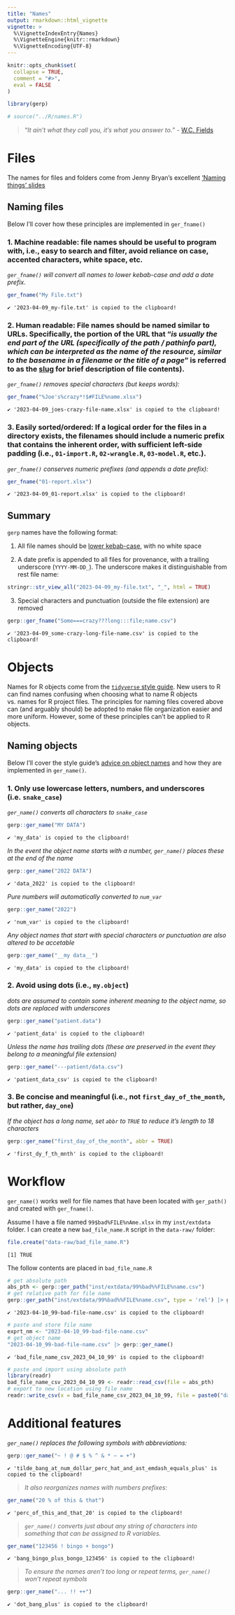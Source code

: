 ```yaml
---
title: "Names"
output: rmarkdown::html_vignette
vignette: >
  %\VignetteIndexEntry{Names}
  %\VignetteEngine{knitr::rmarkdown}
  %\VignetteEncoding{UTF-8}
---
```


```r
knitr::opts_chunk$set(
  collapse = TRUE,
  comment = "#>",
  eval = FALSE
)
```

```r
library(gerp)
```

```r
# source("../R/names.R")
```


> "*It ain't what they call you, it's what you answer to.*" - [W.C. Fields](https://www.goodreads.com/quotes/130631-it-ain-t-what-they-call-you-it-s-what-you-answer) 

# Files 

The  names for files and folders come from Jenny Bryan's excellent ['Naming things' slides](https://www.slideshare.net/milkers/naming-things)
  
## Naming files 

Below I'll cover how these principles are implemented in `ger_fname()`

### 1. **Machine readable**: file names should be useful to program with, i.e., easy to search and filter, avoid reliance on case, accented characters, white space, etc. 
  
*`ger_fname()` will convert all names to lower kebab-case and add a date prefix.*

```r
ger_fname("My File.txt")
```

```
✔ '2023-04-09_my-file.txt' is copied to the clipboard!
```

### 2. **Human readable**: File names should be named similar to URLs. Specifically, the portion of the URL that "*is usually the end part of the URL (specifically of the path / pathinfo part), which can be interpreted as the name of the resource, similar to the basename in a filename or the title of a page*" is referred to as the [slug](https://en.wikipedia.org/w/index.php?title=Clean_URL#Slug) for brief description of file contents).
  
*`ger_fname()` removes special characters (but keeps words):*

```r
ger_fname("%Joe's%crazy*!$#FILE%name.xlsx")
```

```
✔ '2023-04-09_joes-crazy-file-name.xlsx' is copied to the clipboard!
```

### 3. **Easily sorted/ordered**: If a logical order for the files in a directory exists, the filenames should include a numeric prefix that contains the inherent order, with sufficient left-side padding (i.e., `01-import.R`, `02-wrangle.R`, `03-model.R`, etc.).
  
*`ger_fname()` conserves numeric prefixes (and appends a date prefix):*

```r
ger_fname("01-report.xlsx")
```

```
✔ '2023-04-09_01-report.xlsx' is copied to the clipboard!
```

## Summary

`gerp` names have the following format:

  1. All file names should be [lower kebab-case](https://en.wikipedia.org/wiki/Naming_convention_(programming)#Delimiter-separated_words), with no white space 

  2. A date prefix is appended to all files for provenance, with a trailing underscore (`YYYY-MM-DD_`). The underscore makes it distinguishable from rest file name: 
  
```r
stringr::str_view_all("2023-04-09_my-file.txt", "_", html = TRUE)
```

  3. Special characters and punctuation (outside the file extension) are removed

```r
gerp::ger_fname("Some===crazy???long:::file;name.csv")
```

```
✔ '2023-04-09_some-crazy-long-file-name.csv' is copied to the clipboard!
```

# Objects 

Names for R objects come from the [`tidyverse` style guide](https://style.tidyverse.org/syntax.html). New users to R can find names confusing when choosing what to name R objects vs. names for R project files. The principles for naming files covered above can (and arguably should) be adopted to make file organization easier and more uniform. However, some of these principles can't be applied to R objects. 

## Naming objects 

Below I'll cover the style guide's [advice on object names](https://style.tidyverse.org/syntax.html#object-names) and how they are implemented in `ger_name()`.



### 1. Only use lowercase letters, numbers, and underscores (i.e. `snake_case`) 

*`ger_name()` converts all characters to `snake_case`*

```r
gerp::ger_name("MY DATA")
```

```
✔ 'my_data' is copied to the clipboard!
```

*In the event the object name starts with a number, `ger_name()` places these at the end of the name*

```r
gerp::ger_name("2022 DATA")
```

```
✔ 'data_2022' is copied to the clipboard!
```

*Pure numbers will automatically converted to `num_var`*

```r
gerp::ger_name("2022")
```

```
✔ 'num_var' is copied to the clipboard!
```

*Any object names that start with special characters or punctuation are also altered to be accetable*

```r
gerp::ger_name("__my data__")
```

```
✔ 'my_data' is copied to the clipboard!
```


### 2. Avoid using dots (i.e., `my.object`)

*dots are assumed to contain some inherent meaning to the object name, so dots are replaced with underscores*

```r
gerp::ger_name("patient.data")
```

```
✔ 'patient_data' is copied to the clipboard!
```

*Unless the name has trailing dots (these are preserved in the event they belong to a meaningful file extension)*

```r
gerp::ger_name("---patient/data.csv")
```

```
✔ 'patient_data_csv' is copied to the clipboard!
```

### 3. Be concise and meaningful (i.e., not `first_day_of_the_month`, but rather, `day_one`)

*If the object has a long name, set `abbr` to `TRUE` to reduce it's length to 18 characters*

```r
gerp::ger_name("first_day_of_the_month", abbr = TRUE)
```

```
✔ 'first_dy_f_th_mnth' is copied to the clipboard!
```

# Workflow 

`ger_name()` works well for file names that have been located with `ger_path()` and created with `ger_fname()`. 

Assume I have a file named `99$bad%FILE%nAme.xlsx` in my `inst/extdata` folder. I can create a new `bad_file_name.R` script in the `data-raw/` folder: 

```r
file.create("data-raw/bad_file_name.R")
```

```
[1] TRUE
```

The follow contents are placed in `bad_file_name.R`

```r
# get absolute path
abs_pth <- gerp::ger_path("inst/extdata/99%bad%%FILE%name.csv")
# get relative path for file name
gerp::ger_path("inst/extdata/99%bad%%FILE%name.csv", type = 'rel') |> gerp::ger_fname()
```

```
✔ '2023-04-10_99-bad-file-name.csv' is copied to the clipboard!
```

```r
# paste and store file name
exprt_nm <- "2023-04-10_99-bad-file-name.csv"
# get object name 
"2023-04-10_99-bad-file-name.csv" |> gerp::ger_name()
```

```
✔ 'bad_file_name_csv_2023_04_10_99' is copied to the clipboard!
```

```r
# paste and import using absolute path
library(readr)
bad_file_name_csv_2023_04_10_99 <- readr::read_csv(file = abs_pth)
# export to new location using file name
readr::write_csv(x = bad_file_name_csv_2023_04_10_99, file = paste0("data-raw/", exprt_nm))
```


# Additional features 

*`ger_name()` replaces the following symbols with abbreviations:*

```r
gerp::ger_name("~ ! @ # $ % ^ & * — = +")
```

```
✔ 'tilde_bang_at_num_dollar_perc_hat_and_ast_emdash_equals_plus' is copied to the clipboard!
```

> *It also reorganizes names with numbers prefixes:*

```r
ger_name("20 % of this & that")
```

```
✔ 'perc_of_this_and_that_20' is copied to the clipboard!
```

> *`ger_name()` converts just about any string of characters into something that can be assigned to R variables.*

```r
ger_name("123456 ! bingo + bongo")
```

```
✔ 'bang_bingo_plus_bongo_123456' is copied to the clipboard!
```

> *To ensure the names aren't too long or repeat terms, `ger_name()` won't repeat symbols* 

```r
gerp::ger_name("... !! ++")
```

```
✔ 'dot_bang_plus' is copied to the clipboard!
```

